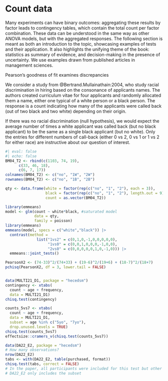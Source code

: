 # Count data

Many experiments can have binary outcomes: aggregating these results by factor leads to contingency tables, which contain the total count per factor combination. These data can be understood in the same way as other ANOVA models, but with the aggregated responses. The following section is meant as both an introduction to the topic, showcasing examples of tests and their application. It also highlights the unifying theme of the book: statistics as summary of evidence, and decision-making in the presence of uncertainty. We use examples drawn from published articles in management sciences.





Pearson's goodness of fit examines discrepancies

:::{ .example}

We consider a  study from @Bertrand.Mullainathain:2004, who study racial discrimination in hiring based on the consonance of applicants names. The authors created curriculum vitae for four applicants and randomly allocated them a name, either one typical of a white person or a black person. The response is a count indicating how many of the applicants were called back (out of two black and two white) depending on their origin.

If there was no racial discrimination (null hypothesis), we would expect the average number of times a white applicant was called back (but no black applicant) to be the same as a single black applicant (but no white). Only the entries for different numbers of call-back (either 0 vs 2, 0 vs 1 or 1 vs 2 for either race) are instructive about our question of interest. 


```r
#| eval: false
#| echo: false
BM04_T2 <- rbind(c(1103, 74, 19),
      c(33, 46, 18),
      c(6, 7, 17))
colnames(BM04_T2) <- c("no", "1W", "2W")
rownames(BM04_T2) <- c("no", "1B", "2B")

qty <- data.frame(white = factor(rep(c("no", "1", "2"), each = 3)),
                  black = factor(rep(c("no", "1", "2"), length.out = 9)),
                  count = as.vector(BM04_T2))

library(emmeans)
model <- glm(count ~ white*black, #saturated model 
             data = qty, 
             family = poisson)
library(emmeans)
emmeans(model, specs = c("white","black")) |> 
  contrast(method = 
              list("1vs2" = c(0,1,0,-1,0,0,0,0,0),
                   "1vs0" = c(0,0,1,0,0,0,-1,0,0),
                   "2vs0" = c(0,0,0,0,0,1,0,-1,0))) |>
  emmeans::joint_tests()

PearsonX2 <- (74-33)^2/(74+33) + (19-6)^2/(19+6) + (18-7)^2/(18+7)
pchisq(PearsonX2, df = 3, lower.tail = FALSE)


data(MULTI21_D1, package = "hecedsm")
contingency <- xtabs(
  count ~ age + frequency, 
  data = MULTI21_D1)
chisq.test(contingency)

counts_5vs7 <- xtabs(
  count ~ age + frequency, 
  data = MULTI21_D1,
  subset = age %in% c("5yo", "7yo"),
  drop.unused.levels = TRUE)
chisq.test(counts_5vs7)
effectsize::cramers_v(chisq.test(counts_5vs7))

data(DA22_E2, package = "hecedsm")
# How many observations?
nrow(DA22_E2)
tabs <- with(DA22_E2, table(purchased, format))
chisq.test(tabs, correct = FALSE)
# In the paper, all participants were included for this test but other were excluded at a latter stage. 
# DA22_E2 only includes the subset



```

:::
